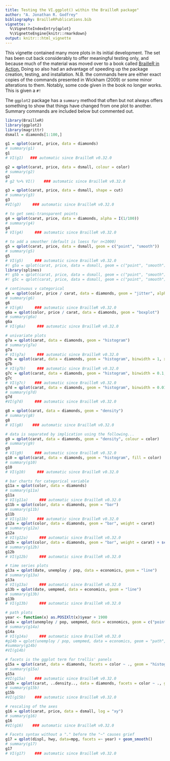 ```yaml
---
title: Testing the VI.ggplot() within the BrailleR package"
author: "A. Jonathan R. Godfrey"
bibliography: BrailleRPublications.bib
vignette: >
  %\VignetteIndexEntry{qplot}
  %\VignetteEngine{knitr::rmarkdown}
output: knitr:::html_vignette
---
```



This vignette  contained many more plots in its initial development. The set has been cut back considerably to offer meaningful testing only, and because much of the material was moved over to a book called [BrailleR in Action.](https://R-Resources.massey.ac.nz/BrailleRInAction) Doing so also had an advantage of speeding up the package creation, testing, and installation.
N.B.  the commands here are either exact copies of the commands presented in Wickham (2009) or some minor alterations to them.    Notably, some code given in the book no longer works. This is given a `#!`    


The `ggplot2` package has  a `summary` method that often but not always offers something to show that things have changed from one plot to another. Summary 
commands are included below but commented out.

```r
library(BrailleR)   
library(ggplot2)   
library(magrittr)
dsmall = diamonds[1:100,]   
```  

```r
g1 = qplot(carat, price, data = diamonds)   
# summary(g1)   
g1  
# VI(g1)   ### automatic since BrailleR v0.32.0
```  

```r
g2 = qplot(carat, price, data = dsmall, colour = color)    
# summary(g2)   
g2
# g2 %>% VI()    ### automatic since BrailleR v0.32.0
```  



```r
g3 = qplot(carat, price, data = dsmall, shape = cut)    
# summary(g3)   
g3
#VI(g3)     ### automatic since BrailleR v0.32.0
```  

```r
# to get semi-transparent points   
g4 = qplot(carat, price, data = diamonds, alpha = I(1/100))    
# summary(g4)   
g4
# VI(g4)     ### automatic since BrailleR v0.32.0
```  

```r
# to add a smoother (default is loess for n<1000)   
g5 = qplot(carat, price, data = dsmall, geom = c("point", "smooth"))    
# summary(g5)   
g5
# VI(g5)     ### automatic since BrailleR v0.32.0
#! g5a = qplot(carat, price, data = dsmall, geom = c("point", "smooth"), span = 1)    
library(splines)    
#! g5b = qplot(carat, price, data = dsmall, geom = c("point", "smooth"), method = "lm")    
#! g5c = qplot(carat, price, data = dsmall, geom = c("point", "smooth"), method = "lm", formula = y ~ ns(x,5))    
```  

```r
# continuous v categorical   
g6 = qplot(color, price / carat, data = diamonds, geom = "jitter", alpha = I(1 / 50))    
# summary(g6)   
g6
# VI(g6)     ### automatic since BrailleR v0.32.0
g6a = qplot(color, price / carat, data = diamonds, geom = "boxplot")    
# summary(g6a)   
g6a
# VI(g6a)     ### automatic since BrailleR v0.32.0
```  

```r
# univariate plots   
g7a = qplot(carat, data = diamonds, geom = "histogram")    
# summary(g7a)   
g7a
# VI(g7a)     ### automatic since BrailleR v0.32.0
g7b = qplot(carat, data = diamonds, geom = "histogram", binwidth = 1, xlim = c(0,3))    
g7b
# VI(g7b)     ### automatic since BrailleR v0.32.0
g7c = qplot(carat, data = diamonds, geom = "histogram", binwidth = 0.1, xlim = c(0,3))
g7c
# VI(g7c)    ### automatic since BrailleR v0.32.0
g7d = qplot(carat, data = diamonds, geom = "histogram", binwidth = 0.01, xlim = c(0,3))    
# summary(g7d)   
g7d
#VI(g7d)     ### automatic since BrailleR v0.32.0
```  

```r
g8 = qplot(carat, data = diamonds, geom = "density")    
# summary(g8)   
g8
# VI(g8)    ### automatic since BrailleR v0.32.0
```  

```r
# data is separated by implication using the following...   
g9 = qplot(carat, data = diamonds, geom = "density", colour = color)    
# summary(g9)   
g9
# VI(g9)     ### automatic since BrailleR v0.32.0
g10 = qplot(carat, data = diamonds, geom = "histogram", fill = color)    
# summary(g10)   
g10
# VI(g10)     ### automatic since BrailleR v0.32.0
```  

```r
# bar charts for categorical variable   
g11a = qplot(color, data = diamonds)    
# summary(g11a)   
g11a
# VI(g11a)     ### automatic since BrailleR v0.32.0
g11b = qplot(color, data = diamonds, geom = "bar")    
# summary(g11b)   
g11b
# VI(g11b)    ### automatic since BrailleR v0.32.0
g12a = qplot(color, data = diamonds, geom = "bar", weight = carat)   
# summary(g12a)   
g12a
# VI(g12a)     ### automatic since BrailleR v0.32.0
g12b = qplot(color, data = diamonds, geom = "bar", weight = carat) + scale_y_continuous("carat")    
# summary(g12b)   
g12b
# VI(g12b)     ### automatic since BrailleR v0.32.0
```  

```r
# time series plots   
g13a = qplot(date, unemploy / pop, data = economics, geom = "line")    
# summary(g13a)   
g13a
# VI(g13a)     ### automatic since BrailleR v0.32.0
g13b = qplot(date, uempmed, data = economics, geom = "line")    
# summary(g13b)   
g13b
# VI(g13b)     ### automatic since BrailleR v0.32.0
```  

```r
# path plots   
year <- function(x) as.POSIXlt(x)$year + 1900    
g14a = qplot(unemploy / pop, uempmed, data = economics, geom = c("point", "path"))    
# summary(g14a)   
g14a
# VI(g14a)     ### automatic since BrailleR v0.32.0
#g14b = qplot(unemploy / pop, uempmed, data = economics, geom = "path", colour = year(date)) + scale_area()    
#summary(g14b)   
#VI(g14b)   
```  

```r
# facets is the ggplot term for trellis' panels   
g15a = qplot(carat, data = diamonds, facets = color ~ ., geom = "histogram", binwidth = 0.1, xlim = c(0, 3))    
# summary(g15a)   
g15a
#VI(g15a)    ### automatic since BrailleR v0.32.0
g15b = qplot(carat, ..density.., data = diamonds, facets = color ~ ., geom = "histogram", binwidth = 0.1, xlim = c(0, 3))   
# summary(g15b)   
g15b
#VI(g15b)    ### automatic since BrailleR v0.32.0
```  

```r
# rescaling of the axes   
g16 = qplot(carat, price, data = dsmall, log = "xy")   
# summary(g16)   
g16
#VI(g16)    ### automatic since BrailleR v0.32.0
```  

```r
# Facets syntax without a "." before the "~" causes grief
g17 = qplot(displ, hwy, data=mpg, facets =~ year) + geom_smooth()    
# summary(g17)   
g17
# VI(g17)    ### automatic since BrailleR v0.32.0
```  
